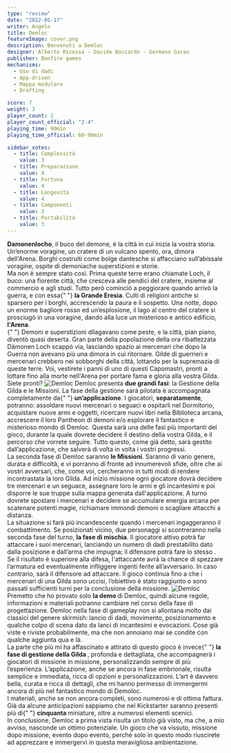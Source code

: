 ```yaml
---
type: "review"
date: "2022-05-17"
writer: Angelo
title: Demloc
featureImage: cover.png
description: Benvenuti a Demloc
designer: Alberto Ricossa - Davide Boccardo - Germano Garau
publisher: Bonfire games
mechanisms:
  - Uso di dadi
  - App-driven
  - Mappa modulare
  - Drafting

score: 7
weight: 3
player_count: 2
player_count_official: "2-4"
playing_time: 90min
playing_time_official: 60-90min

sidebar_votes:
  - title: Complessità
    value: 3
  - title: Preparazione
    value: 4
  - title: Fortuna
    value: 4
  - title: Longevità
    value: 4
  - title: Componenti
    value: 3
  - title: Portabilità
    value: 3
---
```


<Setting>
  <strong>Damonenlocho</strong>, il buco del demone, è la città in cui inizia la
  vostra storia. Un’enorme voragine, un cratere di un vulcano spento, ora,
  dimora dell'Arena. Borghi costruiti come bolge dantesche si affacciano
  sull’abissale voragine, ospite di demoniache superstizioni e storie.
  <br /> Ma non è sempre stato così. Prima queste terre erano chiamate Loch, il buco:
  una fiorente città, che cresceva alle pendici del cratere, insieme al commercio
  e agli studi. Tutto però cominciò a peggiorare quando arrivò la guerra, e con essa{" "}
  <strong>la Grande Eresia</strong>. Culti di religioni antiche si sparsero per i
  borghi, accrescendo la paura e il sospetto. Una notte, dopo un enorme bagliore
  rosso ed un’esplosione, il lago al centro del cratere si prosciugò in una voragine,
  dando alla luce un misterioso e antico edificio, <strong>l'Arena</strong>.<br />{" "}
  Demoni e superstizioni dilagavano come peste, e la città, pian piano, diventò quasi
  deserta. Gran parte della popolazione della ora ribattezzata Dämonen Loch scappò
  via, lasciando spazio ai mercenari che dopo la Guerra non avevano più una dimora
  in cui ritornare. Gilde di guerrieri e mercenari crebbero nei sobborghi della città,
  lottando per la supremazia di queste terre. Voi, vestirete i panni di uno di questi
  Capomastri, pronti a lottare fino alla morte nell'Arena per portare fama e gloria
  alla vostra Gilda. Siete pronti?
</Setting>

<img src="./game1.jpg" alt="Demloc" />

<Rules>
  Demloc presenta <strong>due grandi fasi</strong>: la Gestione della Gilda e le
  Missioni. La fase della gestione sarà pilotata è accompagnata completamente da{" "}
  <strong>un’applicazione</strong>. I giocatori, <strong>separatamente</strong>,
  potranno: assoldare nuovi mercenari o seguaci e ospitarli nel Dormitorio,
  acquistare nuove armi e oggetti, ricercare nuovi libri nella Biblioteca
  arcana, accrescere il loro Pantheon di demoni e/o esplorare il fantastico e
  misterioso mondo di Demloc. Questa sarà una delle fasi più importanti del
  gioco, durante la quale dovrete decidere il destino della vostra Gilda, e il
  percorso che vorrete seguire. Tutto questo, come già detto, sarà gestito
  dall’applicazione, che salverà di volta in volta i vostri progressi.
  <br /> La seconda fase di Demloc saranno <strong>le Missioni</strong>. Saranno
  di vario genere, durata e difficoltà, e vi porranno di fronte ad innumerevoli sfide,
  oltre che ai vostri avversari, che, come voi, cercheranno in tutti modi di rendere
  incontrastata la loro Gilda. Ad inizio missione ogni giocatore dovrà decidere tre
  mercenari e un seguace, assegnare loro le armi e gli incantesimi e poi disporre
  le sue truppe sulla mappa generata dall'applicazione. A turno dovrete spostare
  i mercenari e decidere se accumulare energia arcana per scatenare potenti magie,
  richiamare immondi demoni o scagliare attacchi a distanza. <br />
  La situazione si farà più incandescente quando i mercenari ingaggeranno il
  combattimento. Se posizionati vicino, due personaggi si scontreranno nella
  seconda fase del turno, <strong>la fase di mischia</strong>. Il giocatore
  attivo potrà far attaccare i suoi mercenari, lanciando un numero di dadi
  prestabilito dato dalla posizione e dall’arma che impugna; il difensore potrà
  fare lo stesso . Se il risultato è superiore alla difesa, l'attaccante avrà la
  chance di spezzare l’armatura ed eventualmente infliggere ingenti ferite
  all’avversario. In caso contrario, sarà il difensore ad attaccare. Il gioco
  continua fino a che i mercenari di una Gilda sono uccisi, l’obiettivo è stato
  raggiunto o sono passati sufficienti turni per la conclusione della missione.
</Rules>

<img src="./game2.jpg" alt="Demloc" />

<Feedback>
  Premetto che ho provato solo <strong>la demo </strong> di Demloc, quindi
  alcune regole, informazioni e materiali potranno cambiare nel corso della fase
  di progettazione. Demloc nella fase di gameplay non si allontana molto dai
  classici del genere skirmish: lancio di dadi, movimento, posizionamento e
  qualche colpo di scena dato da lanci di incantesimi e evocazioni. Cose già
  viste e riviste probabilmente, ma che non annoiano mai se condite con qualche
  aggiunta qua e là.
  <br />
  La parte che più mi ha affascinato e attirato di questo gioco è invece{" "}
  <strong> la fase di gestione della Gilda </strong>, profonda e dettagliata,
  che accompagnerà i giocatori di missione in missione, personalizzando sempre
  di più l’esperienza. L’applicazione, anche se ancora in fase embrionale,
  risulta semplice e immediata, ricca di opzioni e personalizzazioni. L’art è
  davvero bella, curata e ricca di dettagli, che mi hanno permesso di immergermi
  ancora di più nel fantastico mondo di Demoloc.
  <br />I materiali, anche se non ancora completi, sono numerosi e di ottima fattura.
  Già da alcune anticipazioni sappiamo che nel Kickstarter saranno presenti più di{" "}
  <strong>cinquanta </strong> miniature, oltre a numerosi elementi scenici. <br />
  In conclusione, Demloc a prima vista risulta un titolo già visto, ma che, a
  mio avviso, nasconde un ottimo potenziale. Un gioco che va vissuto, missione
  dopo missione, evento dopo evento, perché solo in questo modo riuscirete ad
  apprezzare e immergervi in questa meravigliosa ambientazione.
</Feedback>

<Instagram id="CdqFqPej9Vz" />
